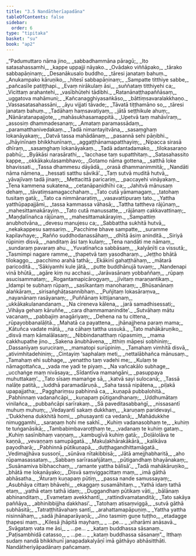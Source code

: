 ```yaml
---
title: "3.5 Nandātherīapadāna"
tableOfContents: false
sidebar:
  order: 6
type: "tipitaka"
basket: "su"
book: "ap2"
---
```



<DynamicBreadcrumb />

<Division number="166" book="ap2" bookNo="20" page="68">

<Paragraph number="868" type="verses" book="ap2">
_“Padumuttaro nāma jino,_  
_sabbadhammāna pāragū;_  
_Ito satasahassamhi,_  
_kappe uppajji nāyako._  

</Paragraph>

</Division>
<Division number="167" book="ap2" bookNo="20" page="68">

<Paragraph number="869" type="verses" book="ap2">
_Ovādako viññāpako,_  
_tārako sabbapāṇinaṃ;_  
_Desanākusalo buddho,_  
_tāresi janataṃ bahuṃ._  

</Paragraph>

</Division>
<Division number="168" book="ap2" bookNo="20" page="68">

<Paragraph number="870" type="verses" book="ap2">
_Anukampako kāruṇiko,_  
_hitesī sabbapāṇinaṃ;_  
_Sampatte titthiye sabbe,_  
_pañcasīle patiṭṭhapi._  

</Paragraph>

</Division>
<Division number="169" book="ap2" bookNo="20" page="69">

<Paragraph number="871" type="verses" book="ap2">
_Evaṃ nirākulaṃ āsi,_  
_suññataṃ titthiyehi ca;_  
_Vicittaṃ arahantehi,_  
_vasībhūtehi tādibhi._  

</Paragraph>

</Division>
<Division number="170" book="ap2" bookNo="20" page="126">

<Paragraph number="872" type="verses" book="ap2">
_Ratanānaṭṭhapaññāsaṃ,_  
_uggatova mahāmuni;_  
_Kañcanagghiyasaṅkāso,_  
_bāttiṃsavaralakkhaṇo._  

</Paragraph>

</Division>
<Division number="171" book="ap2" bookNo="20" page="126">

<Paragraph number="873" type="verses" book="ap2">
_Vassasatasahassāni,_  
_āyu vijjati tāvade;_  
_Tāvatā tiṭṭhamāno so,_  
_tāresi janataṃ bahuṃ._  

</Paragraph>

</Division>
<Division number="172" book="ap2" bookNo="20" page="126">

<Paragraph number="874" type="verses" book="ap2">
_Tadāhaṃ haṃsavatiyaṃ,_  
_jātā seṭṭhikule ahuṃ;_  
_Nānāratanapajjote,_  
_mahāsukhasamappitā._  

</Paragraph>

</Division>
<Division number="173" book="ap2" bookNo="20" page="126">

<Paragraph number="875" type="verses" book="ap2">
_Upetvā taṃ mahāvīraṃ,_  
_assosiṃ dhammadesanaṃ;_  
_Amataṃ paramassādaṃ,_  
_paramatthanivedakaṃ._  

</Paragraph>

</Division>
<Division number="174" book="ap2" bookNo="20" page="127">

<Paragraph number="876" type="verses" book="ap2">
_Tadā nimantayitvāna,_  
_sasaṃghaṃ lokanāyakaṃ;_  
_Datvā tassa mahādānaṃ,_  
_pasannā sehi pāṇibhi._  

</Paragraph>

</Division>
<Division number="175" book="ap2" bookNo="20" page="127">

<Paragraph number="877" type="verses" book="ap2">
_Jhāyinīnaṃ bhikkhunīnaṃ,_  
_aggaṭṭhānamapatthayiṃ;_  
_Nipacca sirasā dhīraṃ,_  
_sasaṃghaṃ lokanāyakaṃ._  

</Paragraph>

</Division>
<Division number="176" book="ap2" bookNo="20" page="127">

<Paragraph number="878" type="verses" book="ap2">
_Tadā adantadamako,_  
_tilokasaraṇo pabhū;_  
_Byākāsi narasārathi,_  
_‘lacchase taṃ supatthitaṃ._  

</Paragraph>

</Division>
<Division number="177" book="ap2" bookNo="20" page="127">

<Paragraph number="879" type="verses" book="ap2">
_Satasahassito kappe,_  
_okkākakulasambhavo;_  
_Gotamo nāma gottena,_  
_satthā loke bhavissati._  

</Paragraph>

</Division>
<Division number="178" book="ap2" bookNo="20" page="127">

<Paragraph number="880" type="verses" book="ap2">
_Tassa dhammesu dāyādā,_  
_orasā dhammanimmitā;_  
_Nandāti nāma nāmena,_  
_hessati satthu sāvikā’._  

</Paragraph>

</Division>
<Division number="179" book="ap2" bookNo="20" page="127">

<Paragraph number="881" type="verses" book="ap2">
_Taṃ sutvā muditā hutvā,_  
_yāvajīvaṃ tadā jinaṃ;_  
_Mettacittā paricariṃ,_  
_paccayehi vināyakaṃ._  

</Paragraph>

</Division>
<Division number="180" book="ap2" bookNo="20" page="127">

<Paragraph number="882" type="verses" book="ap2">
_Tena kammena sukatena,_  
_cetanāpaṇidhīhi ca;_  
_Jahitvā mānusaṃ dehaṃ,_  
_tāvatiṃsamagacchahaṃ._  

</Paragraph>

</Division>
<Division number="181" book="ap2" bookNo="20" page="127">

<Paragraph number="883" type="verses" book="ap2">
_Tato cutā yāmamagaṃ,_  
_tatohaṃ tusitaṃ gatā;_  
_Tato ca nimmānaratiṃ,_  
_vasavattipuraṃ tato._  

</Paragraph>

</Division>
<Division number="182" book="ap2" bookNo="20" page="127">

<Paragraph number="884" type="verses" book="ap2">
_Yattha yatthūpapajjāmi,_  
_tassa kammassa vāhasā;_  
_Tattha tattheva rājūnaṃ,_  
_mahesittamakārayiṃ._  

</Paragraph>

</Division>
<Division number="183" book="ap2" bookNo="20" page="127">

<Paragraph number="885" type="verses" book="ap2">
_Tato cutā manussatte,_  
_rājānaṃ cakkavattinaṃ;_  
_Maṇḍalīnañca rājūnaṃ,_  
_mahesittamakārayiṃ._  

</Paragraph>

</Division>
<Division number="184" book="ap2" bookNo="20" page="127">

<Paragraph number="886" type="verses" book="ap2">
_Sampattiṃ anubhotvāna,_  
_devesu manujesu ca;_  
_Sabbattha sukhitā hutvā,_  
_nekakappesu saṃsariṃ._  

</Paragraph>

</Division>
<Division number="185" book="ap2" bookNo="20" page="128">

<Paragraph number="887" type="verses" book="ap2">
_Pacchime bhave sampatte,_  
_suramme kapilavhaye;_  
_Rañño suddhodanassāhaṃ,_  
_dhītā āsiṃ aninditā._  

</Paragraph>

</Division>
<Division number="186" book="ap2" bookNo="20" page="128">

<Paragraph number="888" type="verses" book="ap2">
_Siriyā rūpiniṃ disvā,_  
_nanditaṃ āsi taṃ kulaṃ;_  
_Tena nandāti me nāmaṃ,_  
_sundaraṃ pavaraṃ ahu._  

</Paragraph>

</Division>
<Division number="187" book="ap2" bookNo="20" page="128">

<Paragraph number="889" type="verses" book="ap2">
_Yuvatīnañca sabbāsaṃ,_  
_kalyāṇīti ca vissutā;_  
_Tasmimpi nagare ramme,_  
_ṭhapetvā taṃ yasodharaṃ._  

</Paragraph>

</Division>
<Division number="188" book="ap2" bookNo="20" page="128">

<Paragraph number="890" type="verses" book="ap2">
_Jeṭṭho bhātā tilokaggo,_  
_pacchimo arahā tathā;_  
_Ekākinī gahaṭṭhāhaṃ,_  
_mātarā paricoditā._  

</Paragraph>

</Division>
<Division number="189" book="ap2" bookNo="20" page="128">

<Paragraph number="891" type="verses" book="ap2">
_‘Sākiyamhi kule jātā,_  
_putte buddhānujā tuvaṃ;_  
_Nandenapi vinā bhūtā,_  
_agāre kiṃ nu acchasi._  

</Paragraph>

</Division>
<Division number="190" book="ap2" bookNo="20" page="128">

<Paragraph number="892" type="verses" book="ap2">
_Jarāvasānaṃ yobbaññaṃ,_  
_rūpaṃ asucisammataṃ;_  
_Rogantamapicārogyaṃ,_  
_jīvitaṃ maraṇantikaṃ._  

</Paragraph>

</Division>
<Division number="191" book="ap2" bookNo="20" page="128">

<Paragraph number="893" type="verses" book="ap2">
_Idampi te subhaṃ rūpaṃ,_  
_sasīkantaṃ manoharaṃ;_  
_Bhūsanānaṃ alaṅkāraṃ,_  
_sirisaṅghāṭasannibhaṃ._  

</Paragraph>

</Division>
<Division number="192" book="ap2" bookNo="20" page="128">

<Paragraph number="894" type="verses" book="ap2">
_Puñjitaṃ lokasāraṃva,_  
_nayanānaṃ rasāyanaṃ;_  
_Puññānaṃ kittijananaṃ,_  
_ukkākakulanandanaṃ._  

</Paragraph>

</Division>
<Division number="193" book="ap2" bookNo="20" page="128">

<Paragraph number="895" type="verses" book="ap2">
_Na cireneva kālena,_  
_jarā samadhisessati;_  
_Vihāya gehaṃ kāruññe,_  
_cara dhammamanindite’._  

</Paragraph>

</Division>
<Division number="194" book="ap2" bookNo="20" page="128">

<Paragraph number="896" type="verses" book="ap2">
_Sutvāhaṃ mātu vacanaṃ,_  
_pabbajiṃ anagāriyaṃ;_  
_Dehena na tu cittena,_  
_rūpayobbanalāḷitā._  

</Paragraph>

</Division>
<Division number="195" book="ap2" bookNo="20" page="158">

<Paragraph number="897" type="verses" book="ap2">
_Mahatā ca payattena,_  
_jhānajjhena paraṃ mama;_  
_Kātuñca vadate mātā,_  
_na cāhaṃ tattha ussukā._  

</Paragraph>

</Division>
<Division number="196" book="ap2" bookNo="20" page="128">

<Paragraph number="898" type="verses" book="ap2">
_Tato mahākāruṇiko,_  
_disvā maṃ kāmalālasaṃ;_  
_Nibbindanatthaṃ rūpasmiṃ,_  
_mama cakkhupathe jino._  

</Paragraph>

</Division>
<Division number="197" book="ap2" bookNo="20" page="128">

<Paragraph number="899" type="verses" book="ap2">
_Sakena ānubhāvena,_  
_itthiṃ māpesi sobhiniṃ;_  
_Dassanīyaṃ suruciraṃ,_  
_mamatopi surūpiniṃ._  

</Paragraph>

</Division>
<Division number="198" book="ap2" bookNo="20" page="129">

<Paragraph number="900" type="verses" book="ap2">
_Tamahaṃ vimhitā disvā,_  
_ativimhitadehiniṃ;_  
_Cintayiṃ ‘saphalaṃ meti,_  
_nettalābhañca mānusaṃ._  

</Paragraph>

</Division>
<Division number="199" book="ap2" bookNo="20" page="129">

<Paragraph number="901" type="verses" book="ap2">
_Tamahaṃ ehi subhage,_  
_yenattho taṃ vadehi me;_  
_Kulaṃ te nāmagottañca,_  
_vada me yadi te piyaṃ._  

</Paragraph>

</Division>
<Division number="200" book="ap2" bookNo="20" page="129">

<Paragraph number="902" type="verses" book="ap2">
_Na vañcakālo subhage,_  
_ucchaṅge maṃ nivāsaya;_  
_Sīdantīva mamaṅgāni,_  
_pasuppaya muhuttakaṃ’._  

</Paragraph>

</Division>
<Division number="201" book="ap2" bookNo="20" page="129">

<Paragraph number="903" type="verses" book="ap2">
_Tato sīsaṃ mamaṅge sā,_  
_katvā sayi sulocanā;_  
_Tassā nalāṭe patitā,_  
_luddhā paramadāruṇā._  

</Paragraph>

</Division>
<Division number="202" book="ap2" bookNo="20" page="129">

<Paragraph number="904" type="verses" book="ap2">
_Saha tassā nipātena,_  
_piḷakā upapajjatha;_  
_Pagghariṃsu pabhinnā ca,_  
_kuṇapā pubbalohitā._  

</Paragraph>

</Division>
<Division number="203" book="ap2" bookNo="20" page="129">

<Paragraph number="905" type="verses" book="ap2">
_Pabhinnaṃ vadanañcāpi,_  
_kuṇapaṃ pūtigandhanaṃ;_  
_Uddhumātaṃ vinilañca,_  
_pubbañcāpi sarīrakaṃ._  

</Paragraph>

</Division>
<Division number="204" book="ap2" bookNo="20" page="129">

<Paragraph number="906" type="verses" book="ap2">
_Sā paveditasabbaṅgī,_  
_nissasantī muhuṃ muhuṃ;_  
_Vedayantī sakaṃ dukkhaṃ,_  
_karuṇaṃ paridevayi._  

</Paragraph>

</Division>
<Division number="205" book="ap2" bookNo="20" page="129">

<Paragraph number="907" type="verses" book="ap2">
_‘Dukkhena dukkhitā homi,_  
_phusayanti ca vedanā;_  
_Mahādukkhe nimuggamhi,_  
_saraṇaṃ hohi me sakhī._  

</Paragraph>

</Division>
<Division number="206" book="ap2" bookNo="20" page="129">

<Paragraph number="908" type="verses" book="ap2">
_Kuhiṃ vadanasobhaṃ te,_  
_kuhiṃ te tuṅganāsikā;_  
_Tambabimbavaroṭṭhaṃ te,_  
_vadanaṃ te kuhiṃ gataṃ._  

</Paragraph>

</Division>
<Division number="207" book="ap2" bookNo="20" page="130">

<Paragraph number="909" type="verses" book="ap2">
_Kuhiṃ sasīnibhaṃ vaṇṇaṃ,_  
_kambugīvā kuhiṃ gatā;_  
_Doḷālolāva te kaṇṇā,_  
_vevaṇṇaṃ samupāgatā._  

</Paragraph>

</Division>
<Division number="208" book="ap2" bookNo="20" page="130">

<Paragraph number="910" type="verses" book="ap2">
_Makuḷakhārakākārā,_  
_kalikāva payodharā;_  
_Pabhinnā pūtikuṇapā,_  
_duṭṭhagandhittamāgatā._  

</Paragraph>

</Division>
<Division number="209" book="ap2" bookNo="20" page="130">

<Paragraph number="911" type="verses" book="ap2">
_Vedimajjhāva sussoṇī,_  
_sūnāva nītakibbisā;_  
_Jātā amejjhabharitā,_  
_aho rūpamasassataṃ._  

</Paragraph>

</Division>
<Division number="210" book="ap2" bookNo="20" page="130">

<Paragraph number="912" type="verses" book="ap2">
_Sabbaṃ sarīrasañjātaṃ,_  
_pūtigandhaṃ bhayānakaṃ;_  
_Susānamiva bībhacchaṃ,_  
_ramante yattha bālisā’._  

</Paragraph>

</Division>
<Division number="211" book="ap2" bookNo="20" page="130">

<Paragraph number="913" type="verses" book="ap2">
_Tadā mahākāruṇiko,_  
_bhātā me lokanāyako;_  
_Disvā saṃviggacittaṃ maṃ,_  
_imā gāthā abhāsatha._  

</Paragraph>

</Division>
<Division number="212" book="ap2" bookNo="20" page="130">

<Paragraph number="914" type="verses" book="ap2">
_‘Āturaṃ kuṇapaṃ pūtiṃ,_  
_passa nande samussayaṃ;_  
_Asubhāya cittaṃ bhāvehi,_  
_ekaggaṃ susamāhitaṃ._  

</Paragraph>

</Division>
<Division number="213" book="ap2" bookNo="20" page="130">

<Paragraph number="915" type="verses" book="ap2">
_Yathā idaṃ tathā etaṃ,_  
_yathā etaṃ tathā idaṃ;_  
_Duggandhaṃ pūtikaṃ vāti,_  
_bālānaṃ abhinanditaṃ._  

</Paragraph>

</Division>
<Division number="214" book="ap2" bookNo="20" page="130">

<Paragraph number="916" type="verses" book="ap2">
_Evametaṃ avekkhantī,_  
_rattindivamatanditā;_  
_Tato sakāya paññāya,_  
_abhinibbijjha dakkhasi’._  

</Paragraph>

</Division>
<Division number="215" book="ap2" bookNo="20" page="130">

<Paragraph number="917" type="verses" book="ap2">
_Tatohaṃ atisaṃviggā,_  
_sutvā gāthā subhāsitā;_  
_Tatraṭṭhitāvahaṃ santī,_  
_arahattamapāpuṇiṃ._  

</Paragraph>

</Division>
<Division number="216" book="ap2" bookNo="20" page="130">

<Paragraph number="918" type="verses" book="ap2">
_Yattha yattha nisinnāhaṃ,_  
_sadā jhānaparāyaṇā;_  
_Jino tasmiṃ guṇe tuṭṭho,_  
_etadagge ṭhapesi maṃ._  

</Paragraph>

</Division>
<Division number="217" book="ap2" bookNo="20" page="130">

<Paragraph number="919" type="verses" book="ap2">
_Kilesā jhāpitā mayhaṃ,_  
_ …pe… _  
_viharāmi anāsavā._  

</Paragraph>

</Division>
<Division number="218" book="ap2" bookNo="20" page="130">

<Paragraph number="920" type="verses" book="ap2">
_Svāgataṃ vata me āsi,_  
_ …pe… _  
_kataṃ buddhassa sāsanaṃ._  

</Paragraph>

</Division>
<Division number="219" book="ap2" bookNo="20" page="130">

<Paragraph number="921" type="verses" book="ap2">
_Paṭisambhidā catasso,_  
_ …pe… _  
_kataṃ buddhassa sāsanaṃ”._  

</Paragraph>

<Paragraph number="922" book="ap2">
Itthaṃ sudaṃ nandā bhikkhunī janapadakalyāṇī imā gāthāyo abhāsitthāti.

</Paragraph>
</Division>

<Paragraph number="923" type="center" book="ap2">
Nandātheriyāpadānaṃ pañcamaṃ.
</Paragraph>